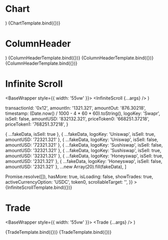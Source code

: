 


<Meta title="AdvancedSwapModeMDX" />

# Chart

  <div style={{ width: '55vw', height: '80vh' }}>
    <Chart {...args} />
  </div>
)

<Canvas>
  <Story name="Chart" component={Chart} args={{ symbol: 'WETHUSDC' }}>
    {ChartTemplate.bind({})}
  </Story>
</Canvas>

<ArgsTable of={Chart} />

# ColumnHeader

  <div style={{ width: '55vw' }}>
    <BaseWrapper>
      <ColumnHeader {...args} />
    </BaseWrapper>
  </div>
)

<Canvas>
  <Story
    name="ColumnHeaderWithTokens"
    component={ColumnHeader}
    args={{
      activeCurrencySymbolOption: 'USDC',
      inputTokenSymbol: 'USDC',
      outputTokenSymbol: 'WETH',
      showPrice: true,
      showTrades: true,
    }}
  >
    {ColumnHeaderTemplate.bind({})}
  </Story>
  <Story
    name="ColumnHeaderWithoutTokens"
    component={ColumnHeader}
    args={{
      activeCurrencySymbolOption: '',
      inputTokenSymbol: '',
      outputTokenSymbol: '',
      showPrice: true,
      showTrades: false,
    }}
  >
    {ColumnHeaderTemplate.bind({})}
  </Story>
  <Story
    name="ColumnHeaderWithoutPrice"
    component={ColumnHeader}
    args={{
      activeCurrencySymbolOption: '',
      inputTokenSymbol: '',
      outputTokenSymbol: '',
      showPrice: false,
      showTrades: false,
    }}
  >
    {ColumnHeaderTemplate.bind({})}
  </Story>
</Canvas>

<ArgsTable of={ColumnHeader} />

# Infinite Scroll

  <BaseWrapper style={{ width: '55vw' }}>
    <TransactionsWrapper>
      <InfiniteScroll {...args} />
    </TransactionsWrapper>
  </BaseWrapper>
)


  transactionId: '0x12',
  amountIn: '1321.321',
  amountOut: '876.30218',
  timestamp: (Date.now() / 1000 - 4 * 60 * 60).toString(),
  logoKey: 'Swapr',
  isSell: false,
  amountUSD: '832132.321',
  priceToken0: '668251.37218',
  priceToken1: '768251.37218',
}

  { ...fakeData, isSell: true },
  { ...fakeData, logoKey: 'Uniswap', isSell: true, amountUSD: '72321.321' },
  { ...fakeData, logoKey: 'Uniswap', isSell: false, amountUSD: '72321.321' },
  { ...fakeData, logoKey: 'Sushiswap', isSell: false, amountUSD: '32321.321' },
  { ...fakeData, logoKey: 'Sushiswap', isSell: true, amountUSD: '32321.321' },
  { ...fakeData, logoKey: 'Honeyswap', isSell: true, amountUSD: '2321.321' },
  { ...fakeData, logoKey: 'Honeyswap', isSell: false, amountUSD: '2321.321' },
  ...new Array(20).fill(fakeData),
]

<Canvas>
  <Story
    name="Infinite scroll"
    component={InfiniteScroll}
    args={{
      chainId: 1,
      data: fakeDataArr,
      fetchMore: () => Promise.resolve([]),
      hasMore: true,
      isLoading: false,
      showTrades: true,
      activeCurrencyOption: 'USDC',
      token0,
      scrollableTarget: '',
    }}
  >
    {InfiniteScrollTemplate.bind({})}
  </Story>
</Canvas>

<ArgsTable of={ColumnHeader} />

# Trade

  <BaseWrapper style={{ width: '55vw' }}>
    <Trade {...args} />
  </BaseWrapper>
)

<Canvas>
  <Story name="Trade/Buy" component={Trade} args={{ ...fakeData, price: '82721.321321' }}>
    {TradeTemplate.bind({})}
  </Story>
  <Story
    name="Trade/Sell"
    component={Trade}
    args={{ ...fakeData, price: '22721.321321', isSell: true, amountUSD: '23213.3212321' }}
  >
    {TradeTemplate.bind({})}
  </Story>
</Canvas>

<ArgsTable of={Trade} />
